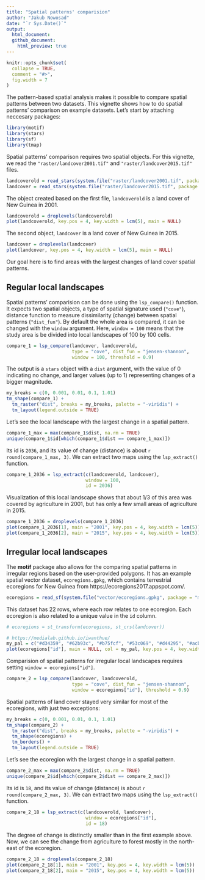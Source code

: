 ```yaml
---
title: "Spatial patterns' comparision"
author: "Jakub Nowosad"
date: "`r Sys.Date()`"
output: 
  html_document:
  github_document:
    html_preview: true
---
```


```r
knitr::opts_chunk$set(
  collapse = TRUE,
  comment = "#>",
  fig.width = 7
)
```

The pattern-based spatial analysis makes it possible to compare spatial patterns between two datasets.
This vignette shows how to do spatial patterns' comparison on example datasets.
Let's start by attaching neccesary packages:

```r
library(motif)
library(stars)
library(sf)
library(tmap)
```

Spatial patterns' comparison requires two spatial objects.
For this vignette, we read the `"raster/landcover2001.tif"` and `"raster/landcover2015.tif"` files.

```r
landcoverold = read_stars(system.file("raster/landcover2001.tif", package = "motif"))
landcover = read_stars(system.file("raster/landcover2015.tif", package = "motif"))
```

The object created based on the first file, `landcoverold` is a land cover of New Guinea in 2001.

```r
landcoverold = droplevels(landcoverold)
plot(landcoverold, key.pos = 4, key.width = lcm(5), main = NULL)
```

The second object, `landcover` is a land cover of New Guinea in 2015.

```r
landcover = droplevels(landcover)
plot(landcover, key.pos = 4, key.width = lcm(5), main = NULL)
```

Our goal here is to find areas with the largest changes of land cover spatial patterns.

## Regular local landscapes

Spatial patterns' comparision can be done using the `lsp_compare()` function.
It expects two spatial objects, a type of spatial signature used (`"cove"`), distance function to measure dissimilarity (change) between spatial patterns (`"dist_fun"`).
By default the whole area is compared, it can be changed with the `window` argument.
Here, `window = 100` means that the study area is be divided into local landscapes of 100 by 100 cells.

```r
compare_1 = lsp_compare(landcover, landcoverold,
                        type = "cove", dist_fun = "jensen-shannon",
                        window = 100, threshold = 0.9)
```

The output is a `stars` object with a `dist` argument, with the value of 0 indicating no change, and larger values (up to 1) representing changes of a bigger magnitude.

```r
my_breaks = c(0, 0.001, 0.01, 0.1, 1.01)
tm_shape(compare_1) +
  tm_raster("dist", breaks = my_breaks, palette = "-viridis") +
  tm_layout(legend.outside = TRUE)
```

Let's see the local landscape with the largest change in a spatial pattern.

```r
compare_1_max = max(compare_1$dist, na.rm = TRUE)
unique(compare_1$id[which(compare_1$dist == compare_1_max)])
```

Its id is `2036`, and its value of change (distance) is about `r round(compare_1_max, 3)`.
We can extract two maps using the `lsp_extract()` function.

```r
compare_1_2036 = lsp_extract(c(landcoverold, landcover),
                             window = 100,
                             id = 2036)
```

Visualization of this local landscape shows that about 1/3 of this area was covered by agriculture in 2001, but has only a few small areas of agriculture in 2015. 

```r
compare_1_2036 = droplevels(compare_1_2036)
plot(compare_1_2036[1], main = "2001", key.pos = 4, key.width = lcm(5))
plot(compare_1_2036[2], main = "2015", key.pos = 4, key.width = lcm(5))
```

## Irregular local landscapes

The **motif** package also allows for the comparing spatial patterns in irregular regions based on the user-provided polygons.
It has an example spatial vector dataset, `ecoregions.gpkg`, which contains terrestrial ecoregions for New Guinea from https://ecoregions2017.appspot.com/. 

```r
ecoregions = read_sf(system.file("vector/ecoregions.gpkg", package = "motif"))
```

This dataset has 22 rows, where each row relates to one ecoregion.
Each ecoregion is also related to a unique value in the `id` column.

```r
# ecoregions = st_transform(ecoregions, st_crs(landcover))
```

```r
# https://medialab.github.io/iwanthue/
my_pal = c("#d34359", "#62b93c", "#b75fcf", "#53c069", "#d44295", "#acb939", "#626edd", "#dc9e36", "#8156a8", "#4b8734", "#d98dc7", "#58c096", "#cc542a", "#48bbd2", "#bf814d", "#6686c8", "#968c30", "#a34d78", "#36815b", "#c26963", "#a2b36b", "#6b6829")
plot(ecoregions["id"], main = NULL, col = my_pal, key.pos = 4, key.width = lcm(5))
```

Comparision of spatial patterns for irregular local landscapes requires setting `window = ecoregions["id"]`.

```r
compare_2 = lsp_compare(landcover, landcoverold, 
                        type = "cove", dist_fun = "jensen-shannon", 
                        window = ecoregions["id"], threshold = 0.9)
```

Spatial patterns of land cover stayed very similar for most of the ecoregions, with just two exceptions:

```r
my_breaks = c(0, 0.001, 0.01, 0.1, 1.01)
tm_shape(compare_2) +
  tm_raster("dist", breaks = my_breaks, palette = "-viridis") +
  tm_shape(ecoregions) +
  tm_borders() +
  tm_layout(legend.outside = TRUE)
```

Let's see the ecoregion with the largest change in a spatial pattern.

```r
compare_2_max = max(compare_2$dist, na.rm = TRUE)
unique(compare_2$id[which(compare_2$dist == compare_2_max)])
```

Its id is `18`, and its value of change (distance) is about `r round(compare_2_max, 3)`.
We can extract two maps using the `lsp_extract()` function.

```r
compare_2_18 = lsp_extract(c(landcoverold, landcover),
                             window = ecoregions["id"],
                             id = 18)
```

The degree of change is distinctly smaller than in the first example above.
Now, we can see the change from agriculture to forest mostly in the north-east of the ecoregion.

```r
compare_2_18 = droplevels(compare_2_18)
plot(compare_2_18[1], main = "2001", key.pos = 4, key.width = lcm(5))
plot(compare_2_18[2], main = "2015", key.pos = 4, key.width = lcm(5))
```
